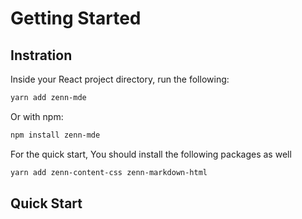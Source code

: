 # Getting Started

## Instration

Inside your React project directory, run the following:

```sh
yarn add zenn-mde
```

Or with npm:

```sh
npm install zenn-mde
```

For the quick start, You should install the following packages as well

```sh
yarn add zenn-content-css zenn-markdown-html
```

## Quick Start

